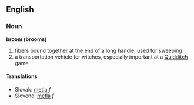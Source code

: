 == English ==
=== Noun ===
'''broom (brooms)'''
# fibers bound together at the end of a long handle, used for sweeping
# a transportation vehicle for witches, especially important at a [[Quidditch]] game
==== Translations ====
*Slovak: [[metla#Slovak|metla]] ''f''
*Slovene: [[metla]] ''f''